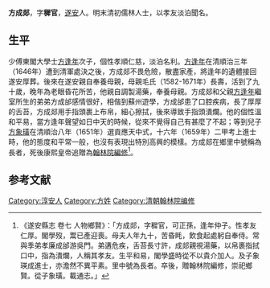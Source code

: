 {{明清人物信息框
| 姓名 = 方成郯
| 最高職務 =  
| 屆數 = 
| 國家 = 明
| 籍貫 = [[江浙行省|江浙行省]]嚴州府遂安四隅
| 族裔 = 汉族
| 字號 = 穉官
| 諡號 = 
| 出生日期 =  
| 出生地點 =  
| 逝世日期 =  
| 逝世地點 =  
| 墓葬 =  
| 配偶 =  
| 親屬 = [[方逢年|方逢年]]（父）<br />方象琮（侄）<br />[[方象璜|方象璜]]（侄）<br />[[方象瑛|方象瑛]]（子）<br />
| 出身 = 
| 經歷 = 贈翰林院編修 
| 著作 =  
}}

'''方成郯'''，字'''穉官'''，[[遂安|遂安]]人。明末清初儒林人士，以孝友淡泊聞名。  

==生平==
少傅東閣大學士[[方逢年|方逢年]]次子，個性孝順仁慈，淡泊名利。[[方逢年|方逢年]]在清順治三年（1646年）遭到清軍處決之後，方成郯不畏危險，散盡家產，將逢年的遺體接回遂安厚葬。後來在遂安親自奉養母親，母親毛氏（1582-1671年）長壽，活到了九十歲，晚年為老眼昏花所苦，他親自調製湯藥，奉養母親。方成郯和父親[[方逢年|方逢年]]繼室所生的弟弟方成邰感情很好，相偕到蘇州遊學，方成邰患了口腔疾病，長了厚厚的舌苔，方成郯用手指頭裹上布帛，細心擦拭，後來導致手指頭潰爛。他的個性溫和平易，當方逢年聲望如日中天的時候，從來不覺得自己有甚麼了不起；等到兒子[[方象璜|方象璜]]在清順治八年（1651年）選貢應天中式，十六年（1659年）二甲考上進士時，他的態度和平常一般，也沒有表現出特別高興的模樣。方成郯在鄉里中號稱為長者，死後康熙皇帝追贈為[[翰林院|翰林院]][[編修|編修]]<ref>《遂安縣志 卷七 人物鄉賢》：「方成郯，字穉官，可正孫，逢年仲子。性孝友仁厚。閣學歿，鬻已產迎喪。母夫人年九十，苦昏眊，飲食起處躬自奉侍。常與季弟孝廉成邰游吳門。弟遘危疾，舌苔長寸許，成郯親視湯藥，以帛裹指拭口中，指為潰爛，人稱其孝友。生平和易，閣學盛時從不以貴介加人。及子象瑛成進士，亦澹然不異平素。里中號為長者。卒後，贈翰林院編修，崇祀鄉賢。從子象璜。載通志。」</ref>。

==参考文献==
{{reflist}}

{{DEFAULTSORT:F}}
[[Category:淳安人|Category:淳安人]]
[[Category:方姓|Category:方姓]]
[[Category:清朝翰林院编修|Category:清朝翰林院编修]]
{{bio-stub}}